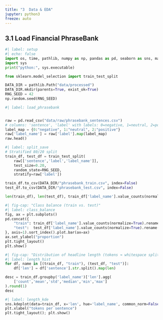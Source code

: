 ```yaml
---
title: "3  Data & EDA"
jupyter: python3
freeze: auto
---
```


## 3.1 Load Financial PhraseBank

```python
#| label: setup
#| echo: false
import os, time, pathlib, numpy as np, pandas as pd, seaborn as sns, matplotlib.pyplot as plt
import sys
print("python:", sys.executable)

from sklearn.model_selection import train_test_split

DATA_DIR = pathlib.Path("data/processed")
DATA_DIR.mkdir(parents=True, exist_ok=True)
RNG_SEED = 42
np.random.seed(RNG_SEED)
```

```python
#| label: load_phrasebank


raw = pd.read_csv("data/raw/phrasebank_sentences.csv")
# columns: 'sentence', 'label' with labels: 0=negative, 1=neutral, 2=positive
label_map = {0:"negative", 1:"neutral", 2:"positive"}
raw['label_name'] = raw['label'].map(label_map)
raw.head()
```

```python
#| label: split_save
# Stratified 80/20 split
train_df, test_df = train_test_split(
    raw[['sentence','label','label_name']],
    test_size=0.20,
    random_state=RNG_SEED,
    stratify=raw['label'])

train_df.to_csv(DATA_DIR/"phrasebank_train.csv", index=False)
test_df.to_csv(DATA_DIR/"phrasebank_test.csv", index=False)

len(train_df), len(test_df), train_df['label_name'].value_counts(normalize=True).round(3)
```

```python
#| fig-cap: "Class balance (train vs. test)"
#| label: class_balance
fig, ax = plt.subplots()
pd.concat({
    "train": train_df['label_name'].value_counts(normalize=True).rename("share"),
    "test":  test_df['label_name'].value_counts(normalize=True).rename("share")
}, axis=1).sort_index().plot.bar(ax=ax)
ax.set_ylabel("proportion")
plt.tight_layout()
plt.show()
```

```python
#| fig-cap: "Distribution of headline length (tokens ≈ whitespace split)"
#| label: length_hist
for df, name in [(train_df, "train"), (test_df, "test")]:
    df['len'] = df['sentence'].str.split().map(len)

desc = train_df.groupby('label_name')['len'].agg(
    ['count','mean','std','median','min','max']
).round(1)
desc
```

```python
#| label: length_kde
sns.kdeplot(data=train_df, x='len', hue='label_name', common_norm=False, fill=True)
plt.xlabel("tokens per sentence")
plt.tight_layout(); plt.show()
```